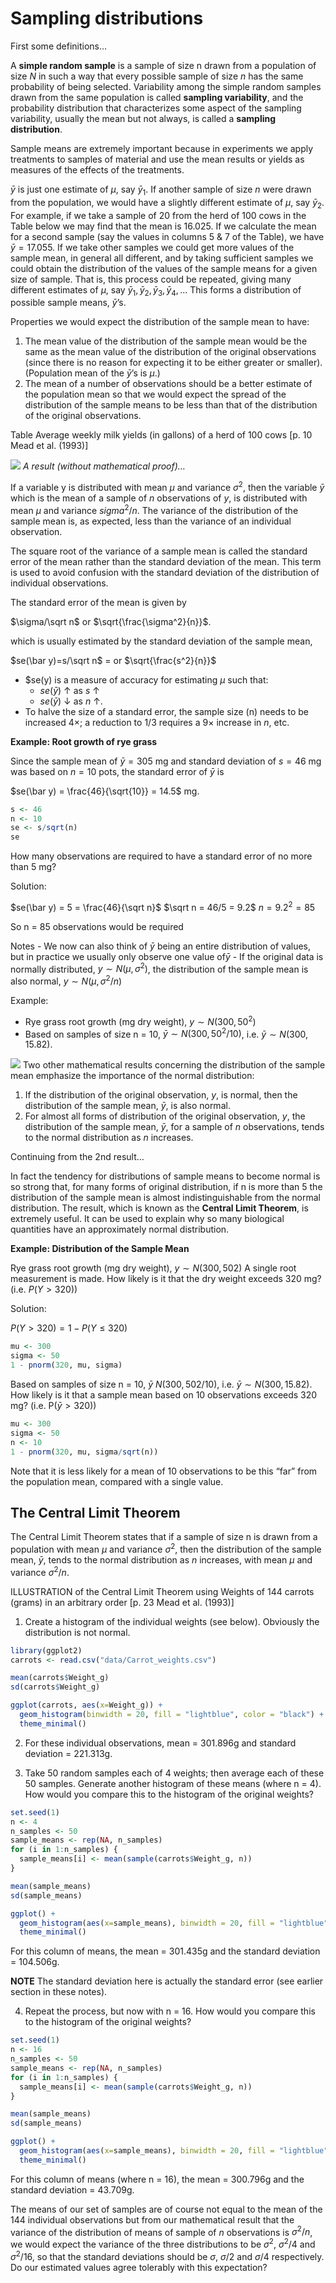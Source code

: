 # Sampling distributions

First some definitions…

A **simple random sample** is a sample of size n drawn from a population of size $N$ in such a way that every possible sample of size $n$ has the same probability of being selected. Variability among the simple random samples drawn from the same population is called **sampling variability**, and the probability distribution that characterizes some aspect of the sampling variability, usually the mean but not always, is called a **sampling distribution**.

Sample means are extremely important because in experiments we apply treatments to samples of material and use the mean results or yields as measures of the effects of the treatments.

$\bar y$  is just one estimate of $\mu$, say  $\bar y_1$. If another sample of size $n$ were drawn from the population, we would have a slightly different estimate of $\mu$, say  $\bar y_2$. For example, if we take a sample of 20 from the herd of 100 cows in the Table below we may find that the mean is 16.025. If we calculate the mean for a second sample (say the values in columns 5 & 7 of the Table), we have $\bar y  = 17.055$. If we take other samples we could get more values of the sample mean, in general all different, and by taking sufficient samples we could obtain the distribution of the values of the sample means for a given size of sample. That is, this process could be repeated, giving many different estimates of $\mu$, say $\bar y_1, \bar y_2, \bar y_3, \bar y_4,...$  This forms a distribution of possible sample means,  $\bar y$’s.

Properties we would expect the distribution of the sample mean to have:

1. The mean value of the distribution of the sample mean would be the same as the mean value of the distribution of the original observations (since there is no reason for expecting it to be either greater or smaller). (Population mean of the  $\bar y$’s is $\mu$.)
2.	The mean of a number of observations should be a better estimate of the population mean so that we would expect the spread of the distribution of the sample means to be less than that of the distribution of the original observations.

Table Average weekly milk yields (in gallons) of a herd of 100 cows [p. 10 Mead et al. (1993)]

![](images/milk.png)
*A result (without mathematical proof)…*

If a variable y is distributed with mean $\mu$ and variance $\sigma^2$, then the variable $\bar y$  which is the mean of a sample of $n$ observations of $y$, is distributed with mean $\mu$ and variance $sigma^2/n$. The variance of the distribution of the sample mean is, as expected, less than the variance of an individual observation. 

The square root of the variance of a sample mean is called the standard error of the mean rather than the standard deviation of the mean. This term is used to avoid confusion with the standard deviation of the distribution of individual observations. 

The standard error of the mean is given by 

$\sigma/\sqrt n$ or $\sqrt{\frac{\sigma^2}{n}}$.

which is usually estimated by the standard deviation of the sample mean, 

$se(\bar y)=s/\sqrt n$ = or $\sqrt{\frac{s^2}{n}}$

- $se(\bar y) is a measure of accuracy for estimating $\mu$ such that:
  - $se(\bar y)$ $\uparrow$ as $s$ $\uparrow$ 
  - $se(\bar y)$ $\downarrow$ as $n$ $\uparrow$.
-	To halve the size of a standard error, the sample size (n) needs to be increased $4\times$; a reduction to 1/3 requires a $9\times$ increase in $n$, etc.

**Example: Root growth of rye grass**

Since the sample mean of $\bar y = 305$ mg and standard deviation of $s = 46$ mg was based on $n = 10$ pots, the standard error of $\bar y$ is

$se(\bar y) = \frac{46}{\sqrt{10}} = 14.5$ mg.

```r
s <- 46
n <- 10
se <- s/sqrt(n)
se
```

How many observations are required to have a standard error of no more than 5 mg?

Solution:

$se(\bar y) = 5 = \frac{46}{\sqrt n}$
$\sqrt n = 46/5 = 9.2$
$n = 9.2^2 = 85$

So n = 85 observations would be required

Notes
-	We now can also think of $\bar y$ being an entire distribution of values, but in practice we usually only observe one value of$\bar y$
-	If the original data is normally distributed, $y \sim N(\mu,\sigma^2)$, the distribution of the sample mean is also normal, $y \sim N(\mu,\sigma^2/n)$

Example:

- Rye grass root growth (mg dry weight), $y \sim N(300, 50^2)$
- Based on samples of size n = 10, $\bar y \sim N(300, 50^2 / 10)$,
i.e.  $\bar y \sim N(300, 15.82)$.

![](images/root.png)
Two other mathematical results concerning the distribution of the sample mean emphasize the importance of the normal distribution:

1. If the distribution of the original observation, $y$, is normal, then the distribution of the sample mean, $\bar y$, is also normal.
2. For almost all forms of distribution of the original observation, $y$, the distribution of the sample mean,  $\bar y$, for a sample of $n$ observations, tends to the normal distribution as $n$ increases.

Continuing from the 2nd result…

In fact the tendency for distributions of sample means to become normal is so strong that, for many forms of original distribution, if n is more than 5 the distribution of the sample mean is almost indistinguishable from the normal distribution. The result, which is known as the **Central Limit Theorem**, is extremely useful. It can be used to explain why so many biological quantities have an approximately normal distribution.

**Example: Distribution of the Sample Mean**

Rye grass root growth (mg dry weight), $y \sim N(300, 502)$
A single root measurement is made.  How likely is it that the dry weight exceeds 320 mg? (i.e. $P(Y > 320)$)

Solution: 

$P(Y > 320) = 1 - P(Y \leq 320)$

```r
mu <- 300
sigma <- 50
1 - pnorm(320, mu, sigma)
```

Based on samples of size n = 10,  $\bar y ~ N(300, 502 / 10)$, i.e. $\bar y \sim N(300, 15.82)$.
How likely is it that a sample mean based on 10 observations exceeds 320 mg?  (i.e. P($\bar y > 320$))

```r
mu <- 300
sigma <- 50
n <- 10
1 - pnorm(320, mu, sigma/sqrt(n))

```

Note that it is less likely for a mean of 10 observations to be this “far” from the population mean, compared with a single value.

## The Central Limit Theorem

The Central Limit Theorem states that if a sample of size n is drawn from a population with mean $\mu$ and variance $\sigma^2$, then the distribution of the sample mean, $\bar y$, tends to the normal distribution as $n$ increases, with mean $\mu$ and variance $\sigma^2/n$.

ILLUSTRATION of the Central Limit Theorem using Weights of 144 carrots (grams) in an arbitrary order [p. 23 Mead et al. (1993)]

1. Create a histogram of the individual weights (see below). Obviously the distribution is not normal.

```r
library(ggplot2)
carrots <- read.csv("data/Carrot_weights.csv")

mean(carrots$Weight_g)
sd(carrots$Weight_g)

ggplot(carrots, aes(x=Weight_g)) + 
  geom_histogram(binwidth = 20, fill = "lightblue", color = "black") + 
  theme_minimal()

```

2. For these individual observations, mean = 301.896g and standard deviation = 221.313g.

3. Take 50 random samples each of 4 weights; then average each of these 50 samples. Generate another histogram of these means (where n = 4). How would you compare this to the histogram of the original weights?

```r
set.seed(1)
n <- 4
n_samples <- 50
sample_means <- rep(NA, n_samples)
for (i in 1:n_samples) {
  sample_means[i] <- mean(sample(carrots$Weight_g, n))
}

mean(sample_means)
sd(sample_means)

ggplot() + 
  geom_histogram(aes(x=sample_means), binwidth = 20, fill = "lightblue", color = "black") + 
  theme_minimal()

```

For this column of means, the mean = 301.435g and the standard deviation = 104.506g. 

**NOTE** The standard deviation here is actually the standard error (see earlier section in these notes).

4. Repeat the process, but now with n = 16. How would you compare this to the histogram of the original weights?

```r
set.seed(1)
n <- 16
n_samples <- 50
sample_means <- rep(NA, n_samples)
for (i in 1:n_samples) {
  sample_means[i] <- mean(sample(carrots$Weight_g, n))
}

mean(sample_means)
sd(sample_means)

ggplot() + 
  geom_histogram(aes(x=sample_means), binwidth = 20, fill = "lightblue", color = "black") + 
  theme_minimal()
```

For this column of means (where n = 16), the mean = 300.796g and the standard deviation = 43.709g.

The means of our set of samples are of course not equal to the mean of the 144 individual observations but from our mathematical result that the variance of the distribution of means of sample of $n$ observations is $\sigma^2/n$, we would expect the variance of the three distributions to be $\sigma^2$, $\sigma^2/4$ and $\sigma^2/16$, so that the standard deviations should be $\sigma$, $\sigma/2$ and $\sigma/4$ respectively. Do our estimated values agree tolerably with this expectation?


